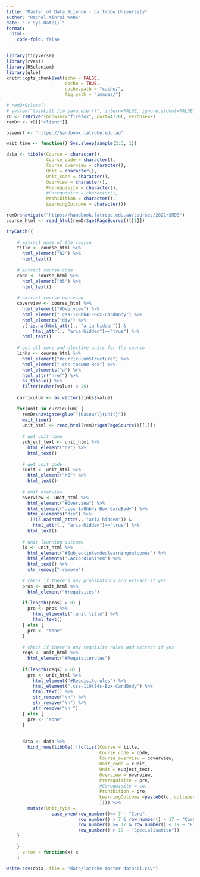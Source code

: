 ```yaml
---
title: "Master of Data Science - La Trobe University"
author: "Rachel Xinrui WANG"
date: "`r Sys.Date()`"
format: 
  html:
    code-fold: false
---
```


```r
library(tidyverse)
library(rvest)
library(RSelenium)
library(glue)
knitr::opts_chunk$set(echo = FALSE,
                      cache = TRUE,
                      cache.path = "cache/",
                      fig.path = "images/")

```

```r
# remDr$close()
# system("taskkill /im java.exe /f", intern=FALSE, ignore.stdout=FALSE)
rD <- rsDriver(browser="firefox", port=4778L, verbose=F)
remDr <- rD[["client"]]

baseurl <- "https://handbook.latrobe.edu.au"

wait_time <- function() Sys.sleep(sample(2:3, 1))

data <- tibble(Course = character(),
               Course_code = character(),
               Course_overview = character(),
               Unit = character(),
               Unit_code = character(),
               Overview = character(),
               Prerequisite = character(),
               #Corequisite = character(),
               Prohibition = character(),
               LearningOutcome = character())

remDr$navigate("https://handbook.latrobe.edu.au/courses/2022/SMDS")
course_html <- read_html(remDr$getPageSource()[[1]])

```


```r
tryCatch({
    
    # extract name of the course
    title <- course_html %>% 
      html_element("h2") %>% 
      html_text()
    
    # extract course code
    code <- course_html %>% 
      html_element("h5") %>% 
      html_text()
    
    # extract course overview
    coverview <- course_html %>% 
      html_element("#Overview") %>% 
      html_element(".css-1x8hb4i-Box-CardBody") %>% 
      html_elements("div") %>% 
      .[!is.na(html_attr(., "aria-hidden")) & 
          html_attr(., "aria-hidden")=="true"] %>% 
      html_text()
    
    # get all core and elective units for the course
    links <- course_html %>% 
      html_element("#curriculumStructure") %>% 
      html_element(".css-to4w00-Box") %>% 
      html_elements("a") %>% 
      html_attr("href") %>% 
      as_tibble() %>% 
      filter(nchar(value) < 25)
    
    curriculum <- as.vector(links$value)
  
    for(unit in curriculum) {
      remDr$navigate(glue("{baseurl}{unit}"))
      wait_time()
      unit_html <- read_html(remDr$getPageSource()[[1]])
      
      # get unit name
      subject_text <- unit_html %>% 
        html_element("h2") %>% 
        html_text()
      
      # get unit code
      cunit <- unit_html %>% 
        html_element("h5") %>% 
        html_text()
      
      # unit overview
      overview <- unit_html %>% 
        html_element("#Overview") %>% 
        html_element(".css-1x8hb4i-Box-CardBody") %>% 
        html_elements("div") %>% 
        .[!is.na(html_attr(., "aria-hidden")) & 
          html_attr(., "aria-hidden")=="true"] %>% 
        html_text()
      
      # unit learning outcome
      lo <- unit_html %>% 
        html_element("#Subjectintendedlearningoutcomes") %>% 
        html_elements(".AccordionItem") %>% 
        html_text() %>% 
        str_remove(".remove")
      
      # check if there's any prohibations and extract if yes
      pros <- unit_html %>% 
        html_element("#requisites")
      
      if(length(pros) > 0) {
        pro <- pros %>% 
          html_elements(".unit-title") %>% 
          html_text() 
      } else {
        pro <- "None"
      }
      
      # check if there's any requisite rules and extract if yes
      reqs <- unit_html %>% 
        html_element("#Requisiterules")
      
      if(length(reqs) > 0) {
        pre <- unit_html %>% 
          html_element("#Requisiterules") %>% 
          html_element(".css-1l0t84s-Box-CardBody") %>% 
          html_text() %>% 
          str_remove("\n") %>% 
          str_remove("\n") %>%
          str_remove("\n ")
      } else {
        pre <- "None"
      }
      
      
      data <- data %>% 
        bind_rows(tibble(!!!c(list(Course = title, 
                                   Course_code = code, 
                                   Course_overview = coverview,
                                   Unit_code = cunit,
                                   Unit = subject_text,
                                   Overview = overview,
                                   Prerequisite = pre,
                                   #Corequisite = co,
                                   Prohibition = pro,
                                   LearningOutcome =paste0(lo, collapse = " ")
                                   )))) %>% 
        mutate(Unit_type = 
                 case_when(row_number()<= 7 ~ "Core",
                           row_number() > 7 & row_number() < 17 ~ "Core choice pathway",
                           row_number() >= 17 & row_number() < 19 ~ "Elective",
                           row_number() > 19 ~ "Specialisation"))
    }

    }
    , error = function(x) x
    )

```


```r
write.csv(data, file = "data/latrobe-master-datasci.csv")

```

